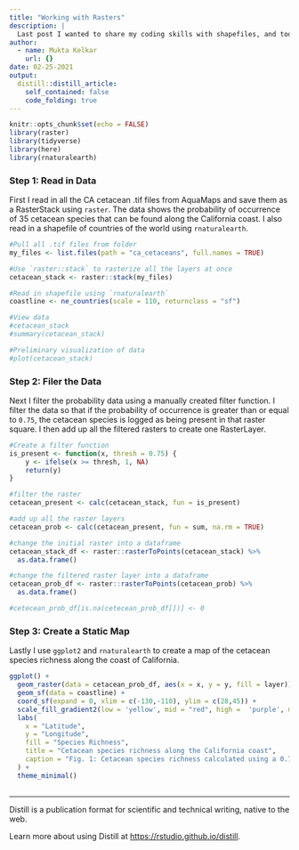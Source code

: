 ```yaml
---
title: "Working with Rasters"
description: |
  Last post I wanted to share my coding skills with shapefiles, and today I want to share my skills working wtih rasters. In the following post, I wrangle cetacean probability raster data from AquaMaps to create a map of cetacean species richness off the coast of California.
author:
  - name: Mukta Kelkar
    url: {}
date: 02-25-2021
output:
  distill::distill_article:
    self_contained: false
    code_folding: true
---
```



```r
knitr::opts_chunk$set(echo = FALSE)
library(raster)  
library(tidyverse)
library(here)
library(rnaturalearth)
```

### Step 1: Read in Data

First I read in all the CA cetacean .tif files from AquaMaps and save them as a RasterStack using `raster`. The data shows the probability of occurrence of 35 cetacean species that can be found along the California coast.  I also read in a shapefile of countries of the world using `rnaturalearth`.

```r
#Pull all .tif files from folder
my_files <- list.files(path = "ca_cetaceans", full.names = TRUE)

#Use `raster::stack` to rasterize all the layers at once
cetacean_stack <- raster::stack(my_files)

#Read in shapefile using `rnaturalearth`
coastline <- ne_countries(scale = 110, returnclass = "sf")

#View data
#cetacean_stack
#summary(cetacean_stack)

#Preliminary visualization of data
#plot(cetacean_stack)

```

### Step 2: Filer the Data

Next I filter the probability data using a manually created filter function. I filter the data so that if the probability of occurrence is greater than or equal to `0.75`, the cetacean species is logged as being present in that raster square. I then add up all the filtered rasters to create one RasterLayer.

```r
#Create a filter function 
is_present <- function(x, thresh = 0.75) {
    y <- ifelse(x >= thresh, 1, NA)
    return(y)
}

#filter the raster
cetacean_present <- calc(cetacean_stack, fun = is_present)

#add up all the raster layers
cetacean_prob <- calc(cetacean_present, fun = sum, na.rm = TRUE)

#change the initial raster into a dataframe
cetacean_stack_df <- raster::rasterToPoints(cetacean_stack) %>%
  as.data.frame()

#change the filtered raster layer into a dataframe
cetacean_prob_df <- raster::rasterToPoints(cetacean_prob) %>%
  as.data.frame()

#cetecean_prob_df[is.na(cetecean_prob_df[])] <- 0
```

### Step 3: Create a Static Map

Lastly I use `ggplot2` and `rnaturalearth` to create a map of the cetacean species richness along the coast of California.

```r
ggplot() +
  geom_raster(data = cetacean_prob_df, aes(x = x, y = y, fill = layer)) +
  geom_sf(data = coastline) +
  coord_sf(expand = 0, xlim = c(-130,-110), ylim = c(28,45)) +
  scale_fill_gradient2(low = 'yellow', mid = "red", high =  'purple', midpoint = 13) +
  labs(
    x = "Latitude",
    y = "Longitude",
    fill = "Species Richness",
    title = "Cetacean species richness along the California coast",
    caption = "Fig. 1: Cetacean species richness calculated using a 0.75 probability threshold."
  ) +
  theme_minimal()
  
```


---
Distill is a publication format for scientific and technical writing, native to the web.

Learn more about using Distill at <https://rstudio.github.io/distill>.


